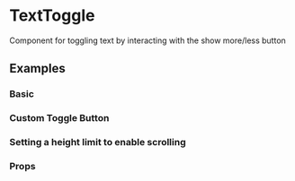 <!--- Drawer.stories.mdx -->


<Meta title="Interactions/TextToggle" component={TextToggle}/>

# TextToggle

Component for toggling text by interacting with the show more/less button


## Examples

### Basic
<Preview>
  <Story name='Basic'>
    <Basic />
  </Story>
</Preview>

### Custom Toggle Button
<Preview>
  <Story name='Custom Toggle'>
    <CustomToggle />
  </Story>
</Preview>

### Setting a height limit to enable scrolling
<Preview>
  <Story name='Limit Height'>
    <LimitHeight />
  </Story>
</Preview>

### Props

<Props of={TextToggle} />
